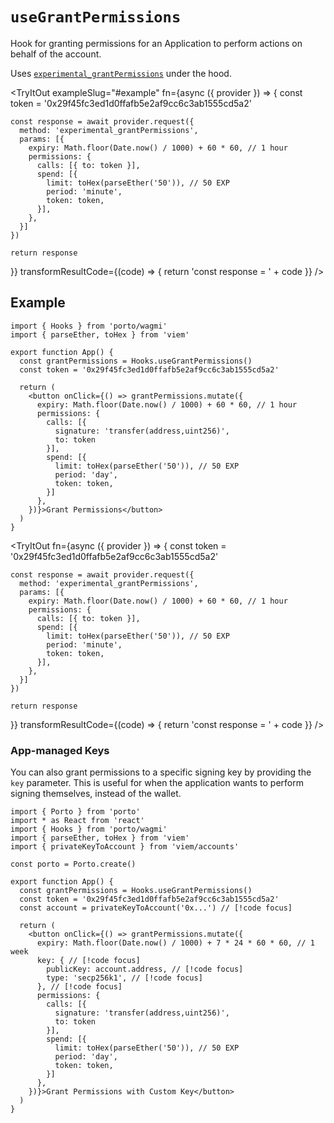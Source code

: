 
# `useGrantPermissions`

Hook for granting permissions for an Application to perform actions on behalf of the account.

Uses [`experimental_grantPermissions`](/sdk/rpc/experimental_grantPermissions) under the hood.

<TryItOut
  exampleSlug="#example"
  fn={async ({ provider }) => {
    const token = '0x29f45fc3ed1d0ffafb5e2af9cc6c3ab1555cd5a2'

    const response = await provider.request({
      method: 'experimental_grantPermissions',
      params: [{
        expiry: Math.floor(Date.now() / 1000) + 60 * 60, // 1 hour
        permissions: {
          calls: [{ to: token }],
          spend: [{
            limit: toHex(parseEther('50')), // 50 EXP
            period: 'minute',
            token: token,
          }],
        },
      }]
    })

    return response
  }}
  transformResultCode={(code) => {
    return 'const response = ' + code
  }}
/>

## Example

```tsx
import { Hooks } from 'porto/wagmi'
import { parseEther, toHex } from 'viem'

export function App() {
  const grantPermissions = Hooks.useGrantPermissions()
  const token = '0x29f45fc3ed1d0ffafb5e2af9cc6c3ab1555cd5a2'

  return (
    <button onClick={() => grantPermissions.mutate({
      expiry: Math.floor(Date.now() / 1000) + 60 * 60, // 1 hour
      permissions: {
        calls: [{
          signature: 'transfer(address,uint256)',
          to: token
        }],
        spend: [{
          limit: toHex(parseEther('50')), // 50 EXP
          period: 'day',
          token: token,
        }]
      },
    })}>Grant Permissions</button>
  )
}
```

<TryItOut
  fn={async ({ provider }) => {
    const token = '0x29f45fc3ed1d0ffafb5e2af9cc6c3ab1555cd5a2'

    const response = await provider.request({
      method: 'experimental_grantPermissions',
      params: [{
        expiry: Math.floor(Date.now() / 1000) + 60 * 60, // 1 hour
        permissions: {
          calls: [{ to: token }],
          spend: [{
            limit: toHex(parseEther('50')), // 50 EXP
            period: 'minute',
            token: token,
          }],
        },
      }]
    })

    return response
  }}
  transformResultCode={(code) => {
    return 'const response = ' + code
  }}
/>

### App-managed Keys

You can also grant permissions to a specific signing key by providing the `key` parameter. This is useful for when the application wants to perform signing themselves, instead of the wallet.

```tsx
import { Porto } from 'porto'
import * as React from 'react'
import { Hooks } from 'porto/wagmi'
import { parseEther, toHex } from 'viem'
import { privateKeyToAccount } from 'viem/accounts'

const porto = Porto.create()

export function App() {
  const grantPermissions = Hooks.useGrantPermissions()
  const token = '0x29f45fc3ed1d0ffafb5e2af9cc6c3ab1555cd5a2'
  const account = privateKeyToAccount('0x...') // [!code focus]

  return (
    <button onClick={() => grantPermissions.mutate({
      expiry: Math.floor(Date.now() / 1000) + 7 * 24 * 60 * 60, // 1 week
      key: { // [!code focus]
        publicKey: account.address, // [!code focus]
        type: 'secp256k1', // [!code focus]
      }, // [!code focus]
      permissions: {
        calls: [{
          signature: 'transfer(address,uint256)',
          to: token
        }],
        spend: [{
          limit: toHex(parseEther('50')), // 50 EXP
          period: 'day',
          token: token,
        }]
      },
    })}>Grant Permissions with Custom Key</button>
  )
}
```
